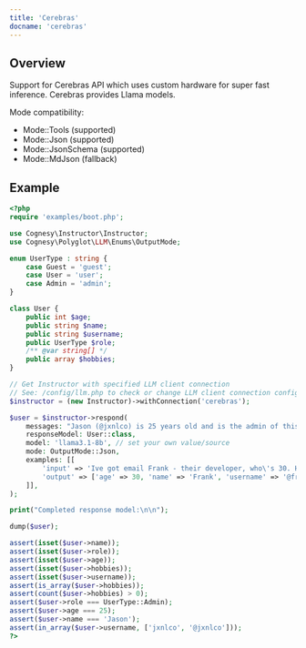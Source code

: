 ```yaml
---
title: 'Cerebras'
docname: 'cerebras'
---
```


## Overview

Support for Cerebras API which uses custom hardware for super fast inference.
Cerebras provides Llama models.

Mode compatibility:
- Mode::Tools (supported)
- Mode::Json (supported)
- Mode::JsonSchema (supported)
- Mode::MdJson (fallback)

## Example

```php
<?php
require 'examples/boot.php';

use Cognesy\Instructor\Instructor;
use Cognesy\Polyglot\LLM\Enums\OutputMode;

enum UserType : string {
    case Guest = 'guest';
    case User = 'user';
    case Admin = 'admin';
}

class User {
    public int $age;
    public string $name;
    public string $username;
    public UserType $role;
    /** @var string[] */
    public array $hobbies;
}

// Get Instructor with specified LLM client connection
// See: /config/llm.php to check or change LLM client connection configuration details
$instructor = (new Instructor)->withConnection('cerebras');

$user = $instructor->respond(
    messages: "Jason (@jxnlco) is 25 years old and is the admin of this project. He likes playing football and reading books.",
    responseModel: User::class,
    model: 'llama3.1-8b', // set your own value/source
    mode: OutputMode::Json,
    examples: [[
        'input' => 'Ive got email Frank - their developer, who\'s 30. His Twitter handle is @frankch. Btw, he plays on drums!',
        'output' => ['age' => 30, 'name' => 'Frank', 'username' => '@frankch', 'role' => 'developer', 'hobbies' => ['playing drums'],],
    ]],
);

print("Completed response model:\n\n");

dump($user);

assert(isset($user->name));
assert(isset($user->role));
assert(isset($user->age));
assert(isset($user->hobbies));
assert(isset($user->username));
assert(is_array($user->hobbies));
assert(count($user->hobbies) > 0);
assert($user->role === UserType::Admin);
assert($user->age === 25);
assert($user->name === 'Jason');
assert(in_array($user->username, ['jxnlco', '@jxnlco']));
?>
```
